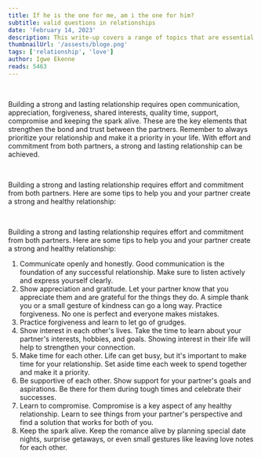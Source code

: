 ```yaml
---
title: If he is the one for me, am i the one for him?
subtitle: valid questions in relationships
date: 'February 14, 2023'
description: This write-up covers a range of topics that are essential for any couple looking to build a strong and lasting relationship. It provides tips and strategies on how to navigate the challenges of a relationship, such as communication breakdowns, trust issues, and conflicts....
thumbnailUrl: '/assests/bloge.png'
tags: ['relationship', 'love']
author: Igwe Ekenne
reads: 5463
---
```


<br/>

Building a strong and lasting relationship requires open communication, appreciation, forgiveness, shared interests, quality time, support, compromise and keeping the spark alive. These are the key elements that strengthen the bond and trust between the partners. Remember to always prioritize your relationship and make it a priority in your life. With effort and commitment from both partners, a strong and lasting relationship can be achieved.


<br/>

Building a strong and lasting relationship requires effort and commitment from both partners. Here are some tips to help you and your partner create a strong and healthy relationship:


<br/>

Building a strong and lasting relationship requires effort and commitment from both partners. Here are some tips to help you and your partner create a strong and healthy relationship:
1. Communicate openly and honestly. Good communication is the foundation of any successful relationship. Make sure to listen actively and express yourself clearly.
2. Show appreciation and gratitude. Let your partner know that you appreciate them and are grateful for the things they do. A simple thank you or a small gesture of kindness can go a long way.
Practice forgiveness. No one is perfect and everyone makes mistakes. 
3. Practice forgiveness and learn to let go of grudges.
4. Show interest in each other's lives. Take the time to learn about your partner's interests, hobbies, and goals. Showing interest in their life will help to strengthen your connection.
5. Make time for each other. Life can get busy, but it's important to make time for your relationship. Set aside time each week to spend together and make it a priority.
6. Be supportive of each other. Show support for your partner's goals and aspirations. Be there for them during tough times and celebrate their successes.
7. Learn to compromise. Compromise is a key aspect of any healthy relationship. Learn to see things from your partner's perspective and find a solution that works for both of you.
8. Keep the spark alive. Keep the romance alive by planning special date nights, surprise getaways, or even small gestures like leaving love notes for each other.



